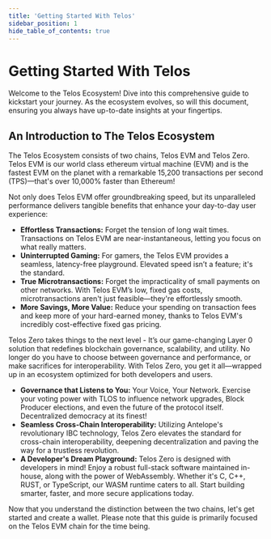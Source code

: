 ---
title: 'Getting Started With Telos'
sidebar_position: 1
hide_table_of_contents: true
---

# Getting Started With Telos

Welcome to the Telos Ecosystem! Dive into this comprehensive guide to kickstart your journey. As the ecosystem evolves, so will this document, ensuring you always have up-to-date insights at your fingertips.

## An Introduction to The Telos Ecosystem

The Telos Ecosystem consists of two chains, Telos EVM and Telos Zero. Telos EVM is our world class ethereum virtual machine (EVM) and is the fastest EVM on the planet with a remarkable 15,200 transactions per second (TPS)—that's over 10,000% faster than Ethereum! 

Not only does Telos EVM offer groundbreaking speed, but its unparalleled performance delivers tangible benefits that enhance your day-to-day user experience:

- **Effortless Transactions:** Forget the tension of long wait times. Transactions on Telos EVM are near-instantaneous, letting you focus on what really matters.
- **Uninterrupted Gaming:** For gamers, the Telos EVM provides a seamless, latency-free playground. Elevated speed isn’t a feature; it's the standard.
- **True Microtransactions:** Forget the impracticality of small payments on other networks. With Telos EVM’s low, fixed gas costs, microtransactions aren't just feasible—they're effortlessly smooth.
- **More Savings, More Value:** Reduce your spending on transaction fees and keep more of your hard-earned money, thanks to Telos EVM's incredibly cost-effective fixed gas pricing.

Telos Zero takes things to the next level - It’s our game-changing Layer 0 solution that redefines blockchain governance, scalability, and utility. No longer do you have to choose between governance and performance, or make sacrifices for interoperability. With Telos Zero, you get it all—wrapped up in an ecosystem optimized for both developers and users.

- **Governance that Listens to You:** Your Voice, Your Network. Exercise your voting power with TLOS to influence network upgrades, Block Producer elections, and even the future of the protocol itself. Decentralized democracy at its finest!
- **Seamless Cross-Chain Interoperability:** Utilizing Antelope's revolutionary IBC technology, Telos Zero elevates the standard for cross-chain interoperability, deepening decentralization and paving the way for a trustless revolution.
- **A Developer's Dream Playground:** Telos Zero is designed with developers in mind! Enjoy a robust full-stack software maintained in-house, along with the power of WebAssembly. Whether it's C, C++, RUST, or TypeScript, our WASM runtime caters to all. Start building smarter, faster, and more secure applications today.

Now that you understand the distinction between the two chains, let's get started and create a wallet. Please note that this guide is primarily focused on the Telos EVM chain for the time being.
